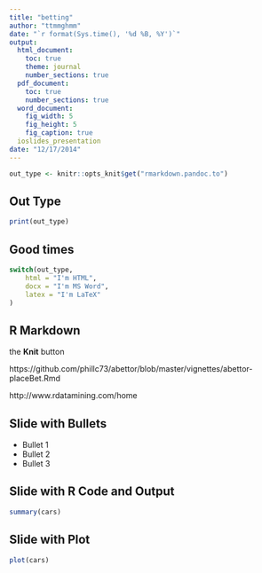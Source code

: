 ```yaml
---
title: "betting"
author: "ttmmghmm"
date: "`r format(Sys.time(), '%d %B, %Y')`"
output:
  html_document:
    toc: true
    theme: journal
    number_sections: true
  pdf_document:
    toc: true
    number_sections: true
  word_document:
    fig_width: 5
    fig_height: 5
    fig_caption: true
  ioslides_presentation
date: "12/17/2014"
---
```



```r
out_type <- knitr::opts_knit$get("rmarkdown.pandoc.to")
```
 
## Out Type
 
```r
print(out_type)
```
 
## Good times
 
```r
switch(out_type,
    html = "I'm HTML",
    docx = "I'm MS Word",
    latex = "I'm LaTeX"
)
```


## R Markdown

 the **Knit** button
 
https://github.com/phillc73/abettor/blob/master/vignettes/abettor-placeBet.Rmd

http://www.rdatamining.com/home

## Slide with Bullets

- Bullet 1
- Bullet 2
- Bullet 3

## Slide with R Code and Output

```r
summary(cars)
```

## Slide with Plot

```r
plot(cars)
```

